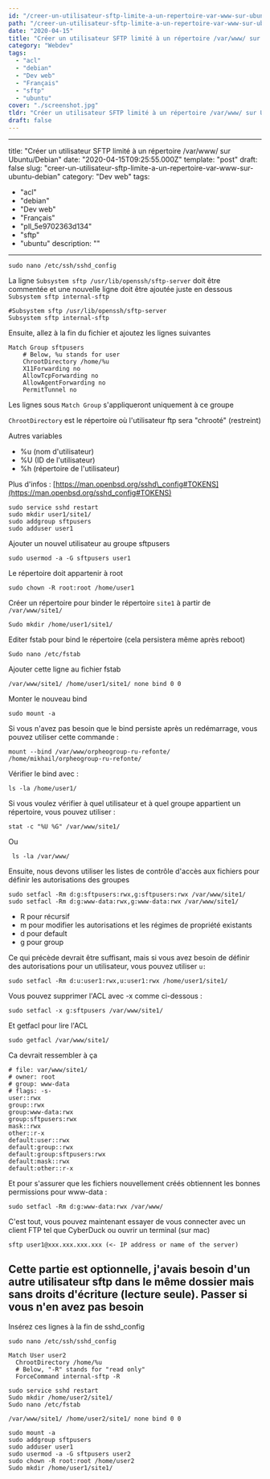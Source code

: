 ```yaml
---
id: "/creer-un-utilisateur-sftp-limite-a-un-repertoire-var-www-sur-ubuntu-debian"
path: "/creer-un-utilisateur-sftp-limite-a-un-repertoire-var-www-sur-ubuntu-debian"
date: "2020-04-15"
title: "Créer un utilisateur SFTP limité à un répertoire /var/www/ sur Ubuntu/Debian"
category: "Webdev"
tags:
  - "acl"
  - "debian"
  - "Dev web"
  - "Français"
  - "sftp"
  - "ubuntu"
cover: "./screenshot.jpg"
tldr: "Créer un utilisateur SFTP limité à un répertoire /var/www/ sur Ubuntu/Debian"
draft: false
---
```


---
title: "Créer un utilisateur SFTP limité à un répertoire /var/www/ sur Ubuntu/Debian"
date: "2020-04-15T09:25:55.000Z"
template: "post"
draft: false
slug: "creer-un-utilisateur-sftp-limite-a-un-repertoire-var-www-sur-ubuntu-debian"
category: "Dev web"
tags: 
  - "acl"
  - "debian"
  - "Dev web"
  - "Français"
  - "pll_5e9702363d134"
  - "sftp"
  - "ubuntu"
description: ""
---

```
sudo nano /etc/ssh/sshd_config
```

La ligne `Subsystem sftp /usr/lib/openssh/sftp-server` doit être commentée et une nouvelle ligne doit être ajoutée juste en dessous `Subsystem sftp internal-sftp`

```
#Subsystem sftp /usr/lib/openssh/sftp-server
Subsystem sftp internal-sftp
```

Ensuite, allez à la fin du fichier et ajoutez les lignes suivantes

```
Match Group sftpusers
    # Below, %u stands for user
    ChrootDirectory /home/%u
    X11Forwarding no
    AllowTcpForwarding no
    AllowAgentForwarding no
    PermitTunnel no

```

Les lignes sous `Match Group` s'appliqueront uniquement à ce groupe

`ChrootDirectory` est le répertoire où l'utilisateur ftp sera "chrooté" (restreint)

Autres variables

- %u (nom d'utilisateur)
- %U (ID de l'utilisateur)
- %h (répertoire de l'utilisateur)

Plus d'infos : [https://man.openbsd.org/sshd\_config#TOKENS](https://man.openbsd.org/sshd_config#TOKENS)

```
sudo service sshd restart
sudo mkdir user1/site1/
sudo addgroup sftpusers
sudo adduser user1
```

Ajouter un nouvel utilisateur au groupe sftpusers

```
sudo usermod -a -G sftpusers user1
```

Le répertoire doit appartenir à root

```
sudo chown -R root:root /home/user1
```

Créer un répertoire pour binder le répertoire `site1` à partir de `/var/www/site1/`

```
Sudo mkdir /home/user1/site1/
```

Editer fstab pour bind le répertoire (cela persistera même après reboot)

```
Sudo nano /etc/fstab
```

Ajouter cette ligne au fichier fstab

```
/var/www/site1/ /home/user1/site1/ none bind 0 0
```

Monter le nouveau bind

```
sudo mount -a
```

Si vous n'avez pas besoin que le bind persiste après un redémarrage, vous pouvez utiliser cette commande :

```
mount --bind /var/www/orpheogroup-ru-refonte/ /home/mikhail/orpheogroup-ru-refonte/
```

Vérifier le bind avec :

```
ls -la /home/user1/
```

Si vous voulez vérifier à quel utilisateur et à quel groupe appartient un répertoire, vous pouvez utiliser :

```
stat -c "%U %G" /var/www/site1/
```

Ou

```
 ls -la /var/www/
```

Ensuite, nous devons utiliser les listes de contrôle d'accès aux fichiers pour définir les autorisations des groupes

```
sudo setfacl -Rm d:g:sftpusers:rwx,g:sftpusers:rwx /var/www/site1/
sudo setfacl -Rm d:g:www-data:rwx,g:www-data:rwx /var/www/site1/
```

- R pour récursif
- m pour modifier les autorisations et les régimes de propriété existants
- d pour default
- g pour group

Ce qui précède devrait être suffisant, mais si vous avez besoin de définir des autorisations pour un utilisateur, vous pouvez utiliser `u:`

```
sudo setfacl -Rm d:u:user1:rwx,u:user1:rwx /home/user1/site1/
```

Vous pouvez supprimer l'ACL avec -x comme ci-dessous :

```
sudo setfacl -x g:sftpusers /var/www/site1/
```

Et getfacl pour lire l'ACL

```
sudo getfacl /var/www/site1/
```

Ca devrait ressembler à ça

```
# file: var/www/site1/
# owner: root
# group: www-data
# flags: -s-
user::rwx
group::rwx
group:www-data:rwx
group:sftpusers:rwx
mask::rwx
other::r-x
default:user::rwx
default:group::rwx
default:group:sftpusers:rwx
default:mask::rwx
default:other::r-x
```

Et pour s'assurer que les fichiers nouvellement créés obtiennent les bonnes permissions pour www-data :

```
sudo setfacl -Rm d:g:www-data:rwx /var/www/ 
```

C'est tout, vous pouvez maintenant essayer de vous connecter avec un client FTP tel que CyberDuck ou ouvrir un terminal (sur mac)

```
sftp user1@xxx.xxx.xxx.xxx (<- IP address or name of the server)
```

## Cette partie est optionnelle, j'avais besoin d'un autre utilisateur sftp dans le même dossier mais sans droits d'écriture (lecture seule). Passer si vous n'en avez pas besoin

Insérez ces lignes à la fin de sshd\_config

```
sudo nano /etc/ssh/sshd_config
```

```
Match User user2
  ChrootDirectory /home/%u
  # Below, "-R" stands for "read only"
  ForceCommand internal-sftp -R
```

```
sudo service sshd restart
Sudo mkdir /home/user2/site1/
Sudo nano /etc/fstab
```

```
/var/www/site1/ /home/user2/site1/ none bind 0 0
```

```
sudo mount -a
sudo addgroup sftpusers
sudo adduser user1
sudo usermod -a -G sftpusers user2
sudo chown -R root:root /home/user2
Sudo mkdir /home/user1/site1/
```
